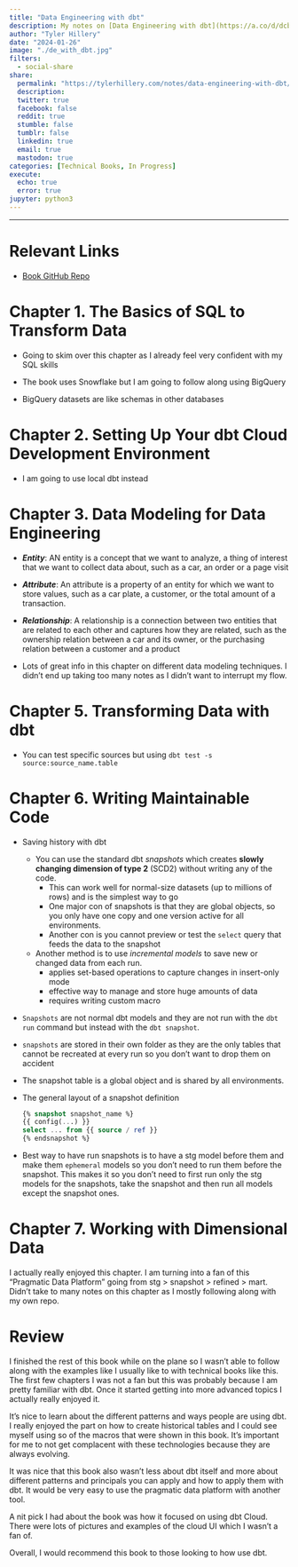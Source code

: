 ```yaml
---
title: "Data Engineering with dbt"
description: My notes on [Data Engineering with dbt](https://a.co/d/dcbdZxQ) by Roberto Zagni 
author: "Tyler Hillery"
date: "2024-01-26"
image: "./de_with_dbt.jpg"
filters:
  - social-share
share:
  permalink: "https://tylerhillery.com/notes/data-engineering-with-dbt/"
  description:
  twitter: true
  facebook: false
  reddit: true
  stumble: false
  tumblr: false
  linkedin: true
  email: true
  mastodon: true
categories: [Technical Books, In Progress]
execute:
  echo: true
  error: true
jupyter: python3
---
```


------------------------------------------------------------------------
# Relevant Links
- [Book GitHub Repo](https://github.com/PacktPublishing/Data-engineering-with-dbt)


# Chapter 1. The Basics of SQL to Transform Data

- Going to skim over this chapter as I already feel very confident with my SQL skills

- The book uses Snowflake but I am going to follow along using BigQuery

- BigQuery datasets are like schemas in other databases


# Chapter 2. Setting Up Your dbt Cloud Development Environment

- I am going to use local dbt instead

# Chapter 3. Data Modeling for Data Engineering

- ***Entity***: AN entity is a concept that we want to analyze, a thing of interest that we want to collect data about, such as a car, an order or a page visit

- ***Attribute***: An attribute is a property of an entity for which we want to store values, such as a car plate, a customer, or the total amount of a transaction.

- ***Relationship***: A relationship is a connection between two entities that are related to each other and captures how they are related, such as the ownership relation between a car and its owner, or the purchasing relation between a customer and a product

- Lots of great info in this chapter on different data modeling techniques. I didn't end up taking too many notes as I didn't want to interrupt my flow.

# Chapter 5. Transforming Data with dbt

- You can test specific sources but using `dbt test -s source:source_name.table` 

# Chapter 6. Writing Maintainable Code

- Saving history with dbt
  - You can use the standard dbt *snapshots* which creates **slowly changing dimension of type 2** (SCD2) without writing any of the code. 
    - This can work well for normal-size datasets (up to millions of rows) and is the simplest way to go 
    - One major con of snapshots is that they are global objects, so you only have one copy and one version active for all environments.
    - Another con is you cannot preview or test the `select` query that feeds the data to the snapshot
  - Another method is to use *incremental models* to save new or changed data from each run.
    - applies set-based operations to capture changes in insert-only mode
    - effective way to manage and store huge amounts of data
    - requires writing custom macro 
  
- `Snapshots` are not normal dbt models and they are not run with the `dbt run` command but instead with the `dbt snapshot`.

- `snapshots` are stored in their own folder as they are the only tables that cannot be recreated at every run so you don't want to drop them on accident

- The snapshot table is a global object and is shared by all environments.

- The general layout of a snapshot definition

  ```sql
  {% snapshot snapshot_name %}
  {{ config(...) }}
  select ... from {{ source / ref }}
  {% endsnapshot %}
  ```

- Best way to have run snapshots is to have a stg model before them and make them `ephemeral` models so you don't need to run them before the snapshot. This makes it so you don't need to first run only the stg models for the snapshots, take the snapshot and then run all models except the snapshot ones. 

# Chapter 7. Working with Dimensional Data

I actually really enjoyed this chapter. I am turning into a fan of this "Pragmatic Data Platform" going from stg > snapshot > refined > mart. Didn't take to many notes on this chapter as I mostly following along with my own repo.

# Review

I finished the rest of this book while on the plane so I wasn't able to follow along with the examples like I usually like to with technical books like this. The first few chapters I was not a fan but this was probably because I am pretty familiar with dbt. Once it started getting into more advanced topics I actually really enjoyed it.

It's nice to learn about the different patterns and ways people are using dbt. I really enjoyed the part on how to create historical tables and I could see myself using so of the macros that were shown in this book. It's important for me to not get complacent with these technologies because they are always evolving. 

It was nice that this book also wasn't less about dbt itself and more about different patterns and principals you can apply and how to apply them with dbt. It would be very easy to use the pragmatic data platform with another tool. 

A nit pick I had about the book was how it focused on using dbt Cloud. There were lots of pictures and examples of the cloud UI which I wasn't a fan of.

Overall, I would recommend this book to those looking to how use dbt. 